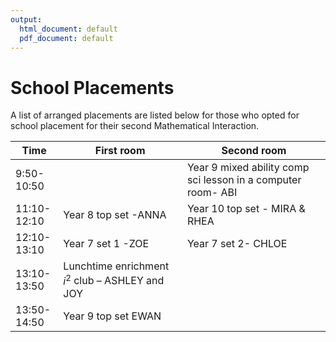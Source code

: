 ```yaml
---
output:
  html_document: default
  pdf_document: default
---
```

# School Placements{-}

A list of arranged placements are listed below for those who opted for school placement for their second Mathematical Interaction.

|     Time              |     First room                                                |     Second room                                                     |
|-----------------------|-------------------------------------------------------------|---------------------------------------------------------------------|
|     9:50-10:50    |                                       |     Year 9 mixed ability comp sci lesson in a computer room- ABI    |
|     11:10-12:10       |     Year 8 top set -ANNA                                    | Year 10 top set - MIRA & RHEA                                                                     |
|     12:10-13:10       |     Year 7 set 1 -ZOE                                       |     Year 7 set 2- CHLOE                                             |
|     13:10-13:50       |     Lunchtime enrichment $i^2$ club – ASHLEY and JOY    |                                                                     |
|     13:50-14:50       |     Year 9 top set EWAN                        |                                                                     |


